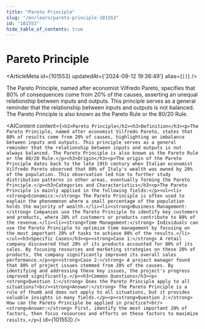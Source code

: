 ```yaml
---
title: "Pareto Principle"
slug: "/en/learn/pareto-principle-101553"
id: "101553"
hide_table_of_contents: true
---
```



# Pareto Principle

<ArticleMeta id={101553} updatedAt={'2024-09-12 19:36:49'} alias={`[]`} />
<div className='border-solid border-b border-t-0 my-4 border-[var(--ifm-color-gray-300)]' />

The Pareto Principle, named after economist Vilfredo Pareto, specifies that 80% of consequences come from 20% of the causes, asserting an unequal relationship between inputs and outputs. This principle serves as a general reminder that the relationship between inputs and outputs is not balanced. The Pareto Principle is also known as the Pareto Rule or the 80/20 Rule.

<AIContent content={`<h2>Pareto Principle</h2><h3>Definition</h3><p>The Pareto Principle, named after economist Vilfredo Pareto, states that 80% of results come from 20% of causes, highlighting an imbalance between inputs and outputs. This principle serves as a general reminder that the relationship between inputs and outputs is not always balanced. The Pareto Principle is also known as the Pareto Rule or the 80/20 Rule.</p><h3>Origin</h3><p>The origin of the Pareto Principle dates back to the late 19th century when Italian economist Vilfredo Pareto observed that 80% of Italy's wealth was owned by 20% of the population. This observation led him to further study distribution patterns in other areas, eventually forming the Pareto Principle.</p><h3>Categories and Characteristics</h3><p>The Pareto Principle is mainly applied in the following fields:</p><ul><li><strong>Economics:</strong> The Pareto Principle is often used to explain the phenomenon where a small percentage of the population holds the majority of wealth.</li><li><strong>Business Management:</strong> Companies use the Pareto Principle to identify key customers and products, where 20% of customers or products contribute to 80% of the revenue.</li><li><strong>Time Management:</strong> Individuals can use the Pareto Principle to optimize time management by focusing on the most important 20% of tasks to achieve 80% of the results.</li></ul><h3>Specific Cases</h3><p><strong>Case 1:</strong> A retail company discovered that 20% of its products accounted for 80% of its sales. By focusing resources and marketing strategies on these 20% of products, the company significantly improved its overall sales performance.</p><p><strong>Case 2:</strong> A project manager found that 80% of project issues stemmed from 20% of the causes. By identifying and addressing these key issues, the project's progress improved significantly.</p><h3>Common Questions</h3><p><strong>Question 1:</strong> Does the Pareto Principle apply to all situations?<br/><strong>Answer:</strong> The Pareto Principle is a rule of thumb and does not apply to all situations, but it provides valuable insights in many fields.</p><p><strong>Question 2:</strong> How can the Pareto Principle be applied in practice?<br/><strong>Answer:</strong> First, identify the most important 20% of factors, then focus resources and efforts on these factors to maximize results.</p>`} id={101553} />
